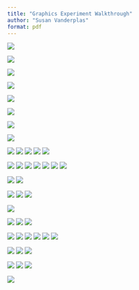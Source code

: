 ```yaml
---
title: "Graphics Experiment Walkthrough"
author: "Susan Vanderplas"
format: pdf
---
```


![](App-Screenshots/01-Consent.png)

![](App-Screenshots/02-Demographics-1.png)

![](App-Screenshots/02-Demographics-2.png)

![](App-Screenshots/02-Demographics-3.png)

![](App-Screenshots/03-Practice-1.png)

![](App-Screenshots/03-Practice-2.png)

![](App-Screenshots/04-Instructions.png)

![](App-Screenshots/04-Instructions-Kit-Ex.jpg)

![](App-Screenshots/05-Experiment-01-filled-in.png)
![](App-Screenshots/05-Experiment-02.png)
![](App-Screenshots/05-Experiment-02-filled-in.png)
![](App-Screenshots/05-Experiment-03.png)
![](App-Screenshots/05-Experiment-03-filled-in.png)

![](App-Screenshots/05-Experiment-04-filled-in.png)
![](App-Screenshots/05-Experiment-05.png)
![](App-Screenshots/05-Experiment-05-filled-in.png)
![](App-Screenshots/05-Experiment-06.png)
![](App-Screenshots/05-Experiment-06-filled-in.png)
![](App-Screenshots/05-Experiment-06-3dPlot-1.jpg)
![](App-Screenshots/05-Experiment-06-3dPlot-2.jpg)

![](App-Screenshots/05-Experiment-07.png)
![](App-Screenshots/05-Experiment-07-filled-in.png)

![](App-Screenshots/05-Experiment-08-filled-in.png)
![](App-Screenshots/05-Experiment-08-3dPlot-1.jpg)
![](App-Screenshots/05-Experiment-08-3dPlot-2.jpg)

![](App-Screenshots/05-Experiment-09.png)

![](App-Screenshots/05-Experiment-10-filled-in.png)
![](App-Screenshots/05-Experiment-11.png)
![](App-Screenshots/05-Experiment-11-filled-in.png)

![](App-Screenshots/05-Experiment-12.png)
![](App-Screenshots/05-Experiment-12-filled-in.png)
![](App-Screenshots/05-Experiment-13.png)
![](App-Screenshots/05-Experiment-13-filled-in.png)
![](App-Screenshots/05-Experiment-13-3dPlot-1.jpg)
![](App-Screenshots/05-Experiment-13-3dPlot-2.jpg)

![](App-Screenshots/05-Experiment-14-filled-in.png)
![](App-Screenshots/05-Experiment-14-3dPlot-1.jpg)
![](App-Screenshots/05-Experiment-14-3dPlot-2.jpg)

![](App-Screenshots/05-Experiment-13.png)
![](App-Screenshots/05-Experiment-15-3dPlot-1.jpg)
![](App-Screenshots/05-Experiment-15-3dPlot-2.jpg)

![](App-Screenshots/06-FinishingUp.png)